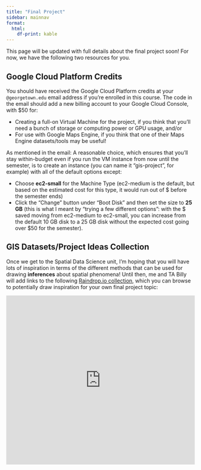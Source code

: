 ```yaml
---
title: "Final Project"
sidebar: mainnav
format:
  html:
    df-print: kable
---
```


This page will be updated with full details about the final project soon! For now, we have the following two resources for you.

## Google Cloud Platform Credits

You should have received the Google Cloud Platform credits at your `@georgetown.edu` email address if you're enrolled in this course. The code in the email should add a new billing account to your Google Cloud Console, with $50 for:

* Creating a full-on Virtual Machine for the project, if you think that you'll need a bunch of storage or computing power or GPU usage, and/or
* For use with Google Maps Engine, if you think that one of their Maps Engine datasets/tools may be useful!

As mentioned in the email: A reasonable choice, which ensures that you'll stay within-budget even if you run the VM instance from now until the semester, is to create an instance (you can name it "gis-project", for example) with all of the default options except:

* Choose **ec2-small** for the Machine Type (ec2-medium is the default, but based on the estimated cost for this type, it would run out of $ before the semester ends)
* Click the "Change" button under "Boot Disk" and then set the size to **25 GB** (this is what I meant by "trying a few different options": with the $ saved moving from ec2-medium to ec2-small, you can increase from the default 10 GB disk to a 25 GB disk without the expected cost going over $50 for the semester).

## GIS Datasets/Project Ideas Collection

Once we get to the Spatial Data Science unit, I'm hoping that you will have lots of inspiration in terms of the different methods that can be used for drawing **inferences** about spatial phenomena! Until then, me and TA Billy will add links to the following [Raindrop.io collection](https://raindrop.io/jpowerj/gis-47891594){target='_blank'}, which you can browse to potentially draw inspiration for your own final project topic:

<iframe style="border: 0; width: 100%; height: 450px;" allowfullscreen frameborder="0" src="https://raindrop.io/jpowerj/gis-47891594/embed/sort=-created"></iframe>
